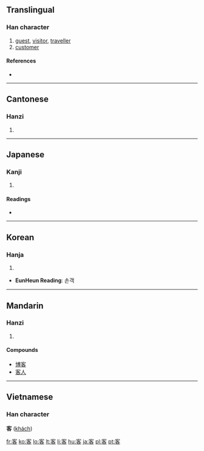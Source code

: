 ==Translingual==

===Han character===
{{Han char|rn=40|rad=宀|as=06|sn=9|four=3060<sub>4</sub>|canj=十竹水口 (JHER)}}

# [[guest]], [[visitor]], [[traveller]]
# [[customer]]

====References====
* {{Han ref|kx=0284.120|dkj=07128|dj=0561.160|hdz=20927.130|uh=5BA2|ud=23458|bh=ABC8|bd=43976}}

----

==Cantonese==

===Hanzi===
{{yue-hanzi|jyut=|y=[[haak3]]}}

# {{defn|Cantonese}}

----

==Japanese==

===Kanji===
{{ja-kanji|grade=3|rs=宀06}}

# {{defn|Japanese}}

====Readings====
* {{ja-readings|on=[[きゃく]] (kyaku), [[かく]] (kaku)|kun=[[まろうど]] (maroudo)}}

----

==Korean==

===Hanja===
{{ko-hanja|hangeul=객|rv=gaek|mr=kaek}}

# {{defn|Korean}}

* '''EunHeun Reading''': 손객

----

==Mandarin==

===Hanzi===
{{cmn-hanzi|pin=[[kè]] ([[ke4]])|wg=[[k'o]]<sup>4</sup>}}

# {{defn|Mandarin}}

====Compounds====
* [[博客]]
* [[客人]]

----

==Vietnamese==
===Han character===
'''客''' ([[khách]])

[[fr:客]]
[[ko:客]]
[[lo:客]]
[[lt:客]]
[[li:客]]
[[hu:客]]
[[ja:客]]
[[pl:客]]
[[pt:客]]